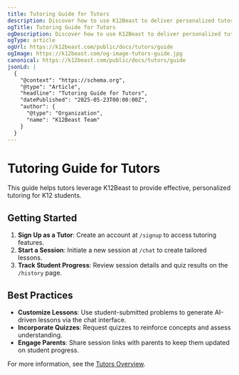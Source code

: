 ```yaml
---
title: Tutoring Guide for Tutors
description: Discover how to use K12Beast to deliver personalized tutoring sessions with AI-driven lessons and quizzes.
ogTitle: Tutoring Guide for Tutors
ogDescription: Discover how to use K12Beast to deliver personalized tutoring sessions with AI-driven lessons and quizzes.
ogType: article
ogUrl: https://k12beast.com/public/docs/tutors/guide
ogImage: https://k12beast.com/og-image-tutors-guide.jpg
canonical: https://k12beast.com/public/docs/tutors/guide
jsonLd: |
  {
    "@context": "https://schema.org",
    "@type": "Article",
    "headline": "Tutoring Guide for Tutors",
    "datePublished": "2025-05-23T00:00:00Z",
    "author": {
      "@type": "Organization",
      "name": "K12Beast Team"
    }
  }
---
```


# Tutoring Guide for Tutors

This guide helps tutors leverage K12Beast to provide effective, personalized tutoring for K12 students.

## Getting Started

1. **Sign Up as a Tutor**: Create an account at `/signup` to access tutoring features.
2. **Start a Session**: Initiate a new session at `/chat` to create tailored lessons.
3. **Track Student Progress**: Review session details and quiz results on the `/history` page.

## Best Practices

- **Customize Lessons**: Use student-submitted problems to generate AI-driven lessons via the chat interface.
- **Incorporate Quizzes**: Request quizzes to reinforce concepts and assess understanding.
- **Engage Parents**: Share session links with parents to keep them updated on student progress.

For more information, see the [Tutors Overview](/public/docs/tutors).